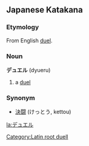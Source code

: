 ==Japanese Katakana==
[[Category:Latin root duell]]
===Etymology===
From English [[duel]].
===Noun===
'''デュエル''' (dyueru)

#a [[duel]]

===Synonym===
*[[決闘]] (けっとう, kettou)

[[la:デュエル]]
